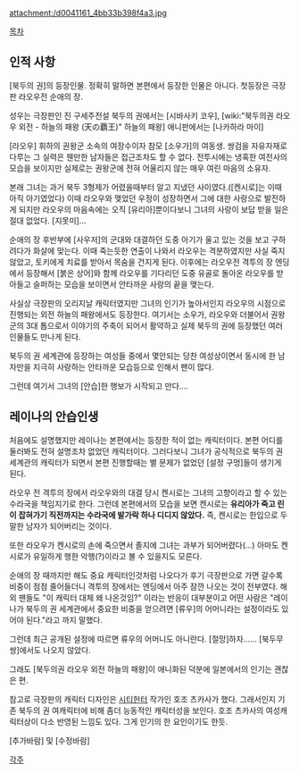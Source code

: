 attachment:/d0041161_4bb33b398f4a3.jpg

[[목차]]
== 인적 사항 ==
[북두의 권]의 등장인물. 정확히 말하면 본편에서 등장한 인물은 아니다. 첫등장은 극장판 라오우전 순애의 장.

성우는 극장판인 진 구세주전설 북두의 권에서는 [시바사키 코우], [wiki:"북두의권 라오우 외전 - 하늘의 패왕 (天の覇王)" 하늘의 패왕] 애니판에서는 [나카하라 마이] 

[라오우] 휘하의 권왕군 소속의 여장수이자 참모 [소우가]의 여동생. 쌍검을 자유자재로 다루는 그 실력은 웬만한 남자들은 접근조차도 할 수 없다. 전투시에는 냉혹한 여전사의 모습을 보이지만 실제로는 권왕군에 전혀 어울리지 않는 매우 여린 마음의 소유자.

본래 그녀는 과거 북두 3형제가 어렸을때부터 알고 지냈던 사이였다.([켄시로]는 이때 아직 아기였었다) 이때 라오우와 맺었던 우정이 성장하면서 그에 대한 사랑으로 발전하게 되지만 라오우의 마음속에는 오직 [유리아]뿐이다보니 그녀의 사랑이 보답 받을 일은 절대 없었다. [지못미]...

순애의 장 후반부에 [사우저]의 군대와 대결하던 도중 아기가 울고 있는 것을 보고 구하려다가 화살에 맞는다. 이때 죽는듯한 연출이 나와서 라오우는 격분하였지만 사실 죽지 않았고, 토키에게 치료를 받아서 목숨을 건지게 된다. 이후에는 라오우전 격투의 장 엔딩에서 등장해서 [붉은 상어]와 함께 라오우를 기다리던 도중 유골로 돌아온 라오우를 받아들고 슬퍼하는 모습을 보이면서 안타까운 사랑의 끝을 맺는다.

사실상 극장판의 오리지날 캐릭터였지만 그녀의 인기가 높아서인지 라오우의 시점으로 진행되는 외전 하늘의 패왕에서도 등장한다. 여기서는 소우가, 라오우와 더불어서 권왕군의 3대 톱으로서 이야기의 주축이 되어서 활약하고 실제 북두의 권에 등장했던 여러 인물들도 만나게 된다.

북두의 권 세계관에 등장하는 여성들 중에서 몇안되는 당찬 여성상이면서 동시에 한 남자만을 지극히 사랑하는 안타까운 모습등으로 인해서 팬이 많다.

그런데 여기서 그녀의 [안습]한 행보가 시작되고 만다....

== 레이나의 안습인생 ==

처음에도 설명했지만 레이나는 본편에서는 등장한 적이 없는 캐릭터이다. 본편 어디를 둘러봐도 전혀 설명조차 없었던 캐릭터이다. 그러다보니 그녀가 공식적으로 북두의 권 세계관의 캐릭터가 되면서 본편 진행할때는 별 문제가 없었던 [설정 구멍]들이 생기게 된다.

라오우 전 격투의 장에서 라오우와의 대결 당시 켄시로는 그녀의 고향이라고 할 수 있는 수라국을 책임지기로 한다. 그런데 본편에서의 모습을 보면 켄시로는 '''유리아가 죽고 린이 잡혀가기 직전까지는 수라국에 발가락 하나 디디지 않았다.''' 즉, 켄시로는 한입으로 두말한 남자가 되어버리는 것이다.

또한 라오우가 켄시로의 손에 죽으면서 졸지에 그녀는 과부가 되어버렸다(...) 아마도 켄시로가 유일하게 행한 악행(?)이라고 볼 수 있을지도 모른다.

순애의 장 때까지만 해도 중요 캐릭터인것처럼 나오다가 후기 극장판으로 가면 갈수록 비중이 점점 줄어들더니 격투의 장에서는 엔딩에서 아주 잠깐 나오는 것이 전부였다. 해외 팬들도 "이 캐릭터 대체 왜 나온것임?" 이라는 반응이 대부분이고 어떤 사람은 "레이나가 북두의 권 세계관에서 중요한 비중을 얻으려면 [류우]의 어머니라는 설정이라도 있어야 된다."라고 까지 말했다. 

그런데 최근 공개된 설정에 따르면 류우의 어머니도 아니란다. [절망]하자...... [북두무쌍]에서도 나오지 않았다.

그래도 [북두의권 라오우 외전 하늘의 패왕]이 애니화된 덕분에 일본에서의 인기는 괜찮은 편.

참고로 극장판의 캐릭터 디자인은 [[시티헌터]] 작가인 호조 츠카사가 했다. 그래서인지 기존 북두의 권 여캐릭터에 비해 좀더 능동적인 캐릭터성을 보인다. 호조 츠카사의 여성캐릭터상이 다소 반영된 느낌도 있다. 그게 인기의 한 요인이기도 한듯. 

[추가바람] 및 [수정바람]

[[각주]]
